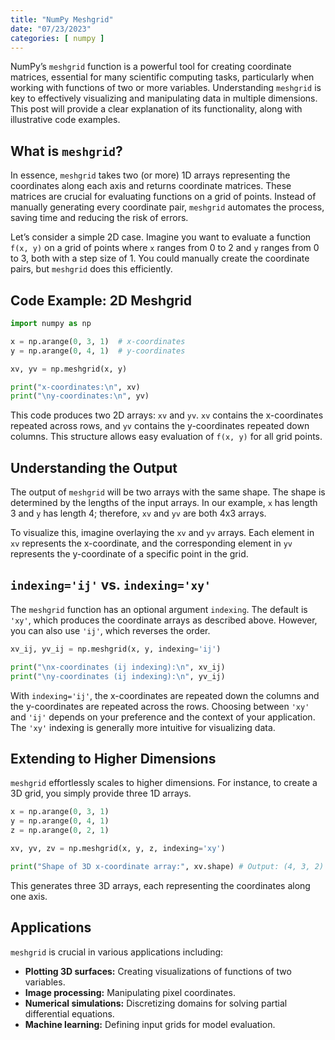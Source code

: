 ```yaml
---
title: "NumPy Meshgrid"
date: "07/23/2023"
categories: [ numpy ]
---
```



NumPy's `meshgrid` function is a powerful tool for creating coordinate matrices, essential for many scientific computing tasks, particularly when working with functions of two or more variables.  Understanding `meshgrid` is key to effectively visualizing and manipulating data in multiple dimensions. This post will provide a clear explanation of its functionality, along with illustrative code examples.

## What is `meshgrid`?

In essence, `meshgrid` takes two (or more) 1D arrays representing the coordinates along each axis and returns coordinate matrices. These matrices are crucial for evaluating functions on a grid of points.  Instead of manually generating every coordinate pair, `meshgrid` automates the process, saving time and reducing the risk of errors.

Let's consider a simple 2D case. Imagine you want to evaluate a function `f(x, y)` on a grid of points where `x` ranges from 0 to 2 and `y` ranges from 0 to 3, both with a step size of 1.  You could manually create the coordinate pairs, but `meshgrid` does this efficiently.

## Code Example: 2D Meshgrid

```python
import numpy as np

x = np.arange(0, 3, 1)  # x-coordinates
y = np.arange(0, 4, 1)  # y-coordinates

xv, yv = np.meshgrid(x, y)

print("x-coordinates:\n", xv)
print("\ny-coordinates:\n", yv)
```

This code produces two 2D arrays: `xv` and `yv`.  `xv` contains the x-coordinates repeated across rows, and `yv` contains the y-coordinates repeated down columns.  This structure allows easy evaluation of `f(x, y)` for all grid points.


##  Understanding the Output

The output of `meshgrid` will be two arrays with the same shape.  The shape is determined by the lengths of the input arrays.  In our example, `x` has length 3 and `y` has length 4; therefore, `xv` and `yv` are both 4x3 arrays.

To visualize this, imagine overlaying the `xv` and `yv` arrays.  Each element in `xv` represents the x-coordinate, and the corresponding element in `yv` represents the y-coordinate of a specific point in the grid.


##  `indexing='ij'` vs. `indexing='xy'`

The `meshgrid` function has an optional argument `indexing`.  The default is `'xy'`, which produces the coordinate arrays as described above. However, you can also use `'ij'`, which reverses the order.

```python
xv_ij, yv_ij = np.meshgrid(x, y, indexing='ij')

print("\nx-coordinates (ij indexing):\n", xv_ij)
print("\ny-coordinates (ij indexing):\n", yv_ij)
```

With `indexing='ij'`, the x-coordinates are repeated down the columns and the y-coordinates are repeated across the rows.  Choosing between `'xy'` and `'ij'` depends on your preference and the context of your application.  The `'xy'` indexing is generally more intuitive for visualizing data.


##  Extending to Higher Dimensions

`meshgrid` effortlessly scales to higher dimensions. For instance, to create a 3D grid, you simply provide three 1D arrays.

```python
x = np.arange(0, 3, 1)
y = np.arange(0, 4, 1)
z = np.arange(0, 2, 1)

xv, yv, zv = np.meshgrid(x, y, z, indexing='xy')

print("Shape of 3D x-coordinate array:", xv.shape) # Output: (4, 3, 2)
```

This generates three 3D arrays, each representing the coordinates along one axis.


##  Applications

`meshgrid` is crucial in various applications including:

* **Plotting 3D surfaces:** Creating visualizations of functions of two variables.
* **Image processing:** Manipulating pixel coordinates.
* **Numerical simulations:**  Discretizing domains for solving partial differential equations.
* **Machine learning:** Defining input grids for model evaluation.

